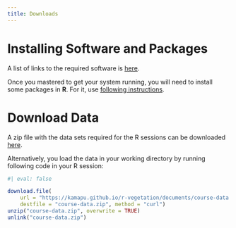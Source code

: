 ```yaml
---
title: Downloads
---
```


# Installing Software and Packages

A list of links to the required software is [here](in-construction.qmd).

Once you mastered to get your system running, you will need to install some
packages in **R**.
For it, use [following instructions](in-construction.qmd).

# Download Data

A zip file with the data sets required for the R sessions can be downloaded
[here](documents/course-data.zip).

Alternatively, you load the data in your working directory by running
following code in your R session:


```r
#| eval: false

download.file(
    url = "https://kamapu.github.io/r-vegetation/documents/course-data.zip",
    destfile = "course-data.zip", method = "curl")
unzip("course-data.zip", overwrite = TRUE)
unlink("course-data.zip")
```

